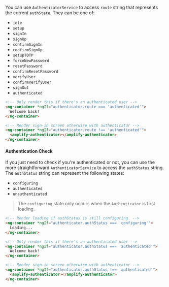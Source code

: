 You can use `AuthenticatorService` to access `route` string that represents the current `authState`. They can be one of:

- `idle`
- `setup`
- `signIn`
- `signUp`
- `confirmSignIn`
- `confirmSignUp`
- `setupTOTP`
- `forceNewPassword`
- `resetPassword`
- `confirmResetPassword`
- `verifyUser`
- `confirmVerifyUser`
- `signOut`
- `authenticated`

```html
<!-- Only render this if there's an authenticated user -->
<ng-container *ngIf="authenticator.route === 'authenticated'">
  Welcome back!
</ng-container>

<!-- Render sign-in screen otherwise with authenticator -->
<ng-container *ngIf="authenticator.route !== 'authenticated'">
  <amplify-authenticator></amplify-authenticator>
</ng-container>
```

#### Authentication Check

If you just need to check if you're authenticated or not, you can use the more straightforward `AuthenticatorService` to access the `authStatus` string. The `authStatus` string can represent the following states:

- `configuring`
- `authenticated`
- `unauthenticated`

> The `configuring` state only occurs when the `Authenticator` is first loading.

```html
<!-- Render loading if authStatus is still configuring  -->
<ng-container *ngIf="authenticator.authStatus === 'configuring'">
  Loading...
</ng-container>

<!-- Only render this if there's an authenticated user -->
<ng-container *ngIf="authenticator.authStatus === 'authenticated'">
  Welcome back!
</ng-container>

<!-- Render sign-in screen otherwise with authenticator -->
<ng-container *ngIf="authenticator.authStatus !== 'authenticated'">
  <amplify-authenticator></amplify-authenticator>
</ng-container>
```
